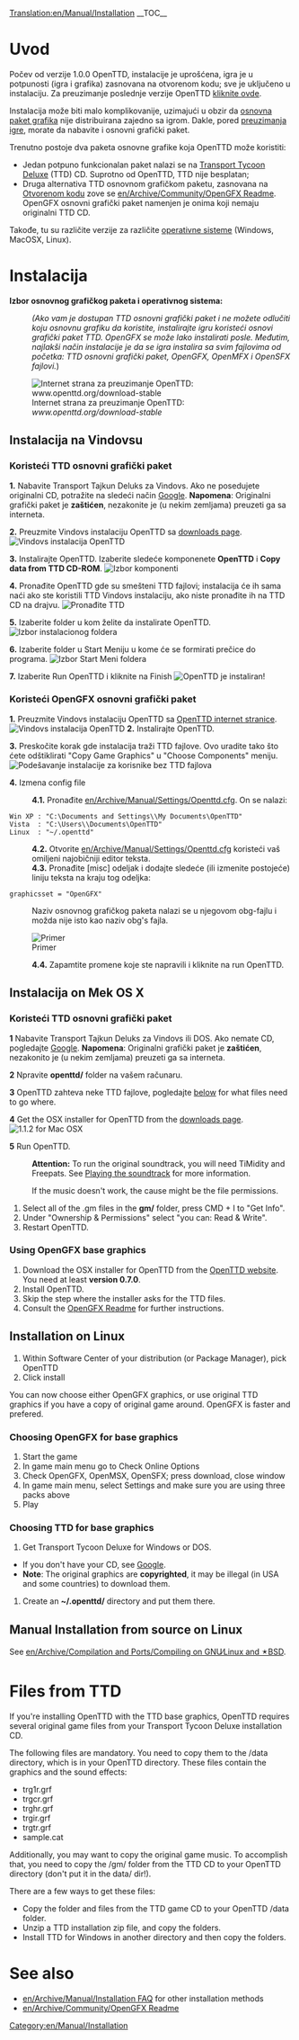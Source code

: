 [[Translation:en/Manual/Installation]]
{{en/Manual/Navigation}}
__TOC__
=Uvod=
Počev od verzije 1.0.0 OpenTTD, instalacije je uprošćena, igra je u potpunosti (igra i grafika) zasnovana na otvorenom kodu; sve je uključeno u instalaciju. Za preuzimanje poslednje verzije OpenTTD [http://www.openttd.org/download-stable kliknite ovde].

Instalacija može biti malo komplikovanije, uzimajući u obzir da [[en/Archive/Community/Base graphics|osnovna paket grafika]] nije distribuirana zajedno sa igrom. Dakle, pored [http://www.openttd.org/ preuzimanja igre], morate da nabavite i osnovni grafički paket.

Trenutno postoje dva paketa osnovne grafike koja OpenTTD može koristiti:
* Jedan potpuno funkcionalan paket nalazi se na [http://en.wikipedia.org/wiki/Transport_Tycoon Transport Tycoon Deluxe] (TTD) CD. Suprotno od OpenTTD, TTD nije besplatan;
* Druga alternativa TTD osnovnom grafičkom paketu, zasnovana na [http://en.wikipedia.org/wiki/Open_source Otvorenom kodu] zove se [[en/Archive/Community/OpenGFX Readme]]. OpenGFX osnovni grafički paket namenjen je onima koji nemaju originalni TTD CD.

Takođe, tu su različite verzije za različite [[en/Archive/Compilation and Ports/Operating system|operativne sisteme]] (Windows, MacOSX, Linux).

= Instalacija =
'''Izbor osnovnog grafičkog paketa i operativnog sistema:'''
:<p style="font-size: 90%">''(Ako vam je dostupan TTD osnovni grafički paket i ne možete odlučiti koju osnovnu grafiku da koristite, instalirajte igru koristeći osnovi grafički paket TTD. OpenGFX se može lako instalirati posle. Međutim, najlakši način instalacije je da se igra instalira sa svim fajlovima od početka: TTD osnovni grafički paket, OpenGFX, OpenMFX i OpenSFX fajlovi.'')</p>

[[File:en/Manual/Installation 1a.png|frame|center|Internet strana za preuzimanje OpenTTD: ''www.openttd.org/download-stable'']]

== Instalacija na Vindovsu ==
===Koristeći TTD osnovni grafički paket===
'''1.''' Nabavite Transport Tajkun Deluks za Vindovs. Ako ne posedujete originalni CD, potražite na sledeći način [http://www.google.com/search?q=transport+tycoon+deluxe Google]. '''Napomena''': Originalni grafički paket je '''zaštićen''', nezakonite je (u nekim zemljama) preuzeti ga sa interneta.

'''2.''' Preuzmite Vindovs instalaciju OpenTTD sa [http://www.openttd.org/download-stable downloads page].
[[File:en/Manual/Installation 1b.png|frame|center|Vindovs instalacija OpenTTD]]

'''3.''' Instalirajte OpenTTD. Izaberite sledeće komponenete '''OpenTTD''' i '''Copy data from TTD CD-ROM'''.
[[File:en/Manual/Installation 2.png|frame|center|Izbor komponenti]]

'''4.''' Pronađite OpenTTD gde su smešteni TTD fajlovi; instalacija će ih sama naći ako ste koristili TTD Vindovs instalaciju, ako niste pronađite ih na TTD CD na drajvu.
[[File:en/Manual/Installation 3.png|frame|center|Pronađite TTD]]

'''5.''' Izaberite folder u kom želite da instalirate OpenTTD.
[[File:en/Manual/Installation 4.png|frame|center|Izbor instalacionog foldera]]

'''6.''' Izaberite folder u Start Meniju u kome će se formirati prečice do programa.
[[File:en/Manual/Installation 5.png|frame|center|Izbor Start Meni foldera]]

'''7.''' Izaberite Run OpenTTD i kliknite na Finish
[[File:en/Manual/Installation 6.png|frame|center|OpenTTD je instaliran!]]

===Koristeći OpenGFX osnovni grafički paket===
'''1.''' Preuzmite Vindovs instalaciju OpenTTD sa [http://www.openttd.org/ OpenTTD internet stranice].
[[File:en/Manual/Installation 1b.png|frame|center|Vindovs instalacija OpenTTD]]
'''2.''' Instalirajte OpenTTD.

'''3.''' Preskočite korak gde instalacija traži TTD fajlove. Ovo uradite tako što ćete odštiklirati "Copy Game Graphics" u "Choose Components" meniju.
[[File:en/Manual/Installation 2 gfx.png|frame|center|Podešavanje instalacije za korisnike bez TTD fajlova]]

'''4.''' Izmena config file
:'''4.1.''' Pronađite [[en/Archive/Manual/Settings/Openttd.cfg]]. On se nalazi:
 Win XP : "C:\Documents and Settings\<username>\My Documents\OpenTTD"
 Vista  : "C:\Users\<username>\Documents\OpenTTD"
 Linux  : "~/.openttd"
:'''4.2.''' Otvorite [[en/Archive/Manual/Settings/Openttd.cfg]] koristeći vaš omiljeni najobičniji editor teksta.
:'''4.3.''' Pronađite [misc] odeljak i dodajte sledeće (ili izmenite postojeće) liniju teksta na kraju tog odeljka:
 graphicsset = "OpenGFX"
: Naziv osnovnog grafičkog paketa nalazi se u njegovom obg-fajlu i možda nije isto kao naziv obg's fajla.
[[File:en/Manual/Installation 9 grx manual configuration cfg.png|frame|center|Primer]]
:'''4.4.''' Zapamtite promene koje ste napravili i kliknite na run OpenTTD.


== Instalacija on Mek OS X ==
{{en/Note| 1=Ne postoje zvanične binarne datoteke za Mac OS X za 1.0.x branch. Međutim, podrška je nastavljena za 1.1.x branch, molimo Vas preuzmite poslednje '''zvanične''' testne binarne datoteke (trenutno 1.1.0 beta5) da budete sigurni da su prostale greške otklonjene}}
===Koristeći TTD osnovni grafički paket===
'''1''' Nabavite Transport Tajkun Deluks za Vindovs ili DOS. Ako nemate CD, pogledajte [http://www.google.com/search?q=transport+tycoon+deluxe Google]. '''Napomena''': Originalni grafički paket je '''zaštićen''', nezakonito je (u nekim zemljama) preuzeti ga sa interneta.

'''2''' Npravite '''openttd/''' folder na vašem računaru.

'''3''' OpenTTD zahteva neke TTD fajlove, pogledajte [[#files-from-ttd|below]] for what files need to go where.

'''4''' Get the OSX installer for OpenTTD from the [http://www.openttd.org/download-stable downloads page].
[[File:en/Manual/Installation 1b osx.png|frame|center|1.1.2 for Mac OSX]]

'''5''' Run OpenTTD.


:'''Attention:''' To run the original soundtrack, you will need TiMidity and Freepats. See [[en/Archive/Compilation and Ports/Compiling on GNU∕Linux and 🟉BSD#playing-the-soundtrack|Playing the soundtrack]] for more information.


:If the music doesn't work, the cause might be the file permissions.
#Select all of the .gm files in the '''gm/''' folder, press CMD + I to "Get Info".
#Under "Ownership & Permissions" select "you can: Read & Write".
#Restart OpenTTD.

===Using OpenGFX base graphics===
# Download the OSX installer for OpenTTD from the [http://www.openttd.org/ OpenTTD website]. You need at least '''version 0.7.0'''.
# Install OpenTTD.
# Skip the step where the installer asks for the TTD files.
# Consult the [[en/Archive/Community/OpenGFX Readme#manually-installing-opengfx|OpenGFX Readme]] for further instructions.

== Installation on Linux ==

#Within Software Center of your distribution (or Package Manager), pick OpenTTD
#Click install

You can now choose either OpenGFX graphics, or use original TTD graphics if you have a copy of original game around.
OpenGFX is faster and prefered.

===Choosing OpenGFX for base graphics===
#Start the game
#In game main menu go to Check Online Options
#Check OpenGFX, OpenMSX, OpenSFX; press download, close window
#In game main menu, select Settings and make sure you are using three packs above
#Play

===Choosing TTD for base graphics===
#Get Transport Tycoon Deluxe for Windows or DOS.  
* If you don't have your CD, see [http://www.google.com/search?q=transport+tycoon+deluxe Google]. 
*'''Note''': The original graphics are '''copyrighted''', it may be illegal (in USA and some countries) to download them.
#Create an '''~/.openttd/''' directory and put them there.

== Manual Installation from source on Linux ==
See [[en/Archive/Compilation and Ports/Compiling on GNU∕Linux and 🟉BSD]].

= Files from TTD=
If you're installing OpenTTD with the TTD base graphics, OpenTTD requires several original game files from your Transport Tycoon Deluxe installation CD.

The following files are mandatory. You need to copy them to the /data directory, which is in your OpenTTD directory. These files contain the graphics and the sound effects:
* trg1r.grf
* trgcr.grf
* trghr.grf
* trgir.grf
* trgtr.grf
* sample.cat


Additionally, you may want to copy the original game music. To accomplish that, you need to copy the /gm/ folder from the TTD CD to your OpenTTD directory (don't put it in the data/ dir!).


There are a few ways to get these files:
* Copy the folder and files from the TTD game CD to your OpenTTD /data folder.
* Unzip a TTD installation zip file, and copy the folders.
* Install TTD for Windows in another directory and then copy the folders.

= See also=
* [[en/Archive/Manual/Installation FAQ]] for other installation methods
* [[en/Archive/Community/OpenGFX Readme]]

[[Category:en/Manual/Installation]]